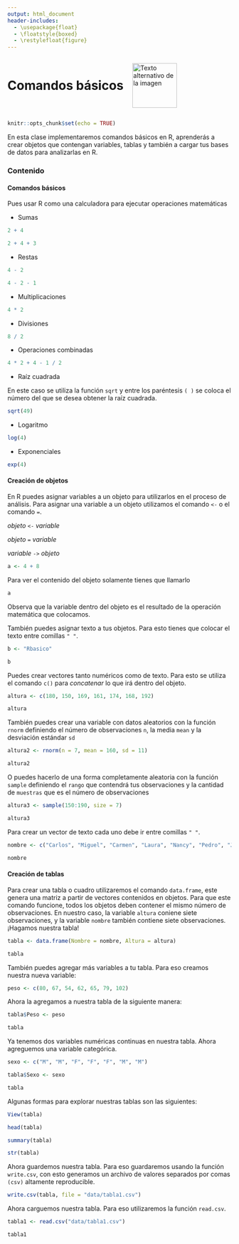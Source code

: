 ---
output: html_document
header-includes:
  - \usepackage{float}
  - \floatstyle{boxed}
  - \restylefloat{figure}
---

<div style="display:flex; align-items:center;">
  <h1 style="margin:0;">Comandos básicos</h1>
  <img src="Imagenes/HNBI_LOGO1.jpeg" alt="Texto alternativo de la imagen" style="width:100px; margin-left:20px;">
</div>


```{r setup, include=FALSE}
knitr::opts_chunk$set(echo = TRUE)
```

En esta clase implementaremos comandos básicos en R, aprenderás a crear objetos que contengan variables, tablas y también a cargar tus bases de datos para analizarlas en R.

### Contenido{.tabset .tabset-pills}

#### Comandos básicos

Pues usar R como una calculadora para ejecutar operaciones matemáticas

- Sumas

```{r}
2 + 4
```
```{r}
2 + 4 + 3
```

- Restas

```{r}
4 - 2
```

```{r}
4 - 2 - 1
```

- Multiplicaciones

```{r}
4 * 2
```

- Divisiones

```{r}
8 / 2
```

- Operaciones combinadas

```{r}
4 * 2 + 4 - 1 / 2
```

- Raíz cuadrada

En este caso se utiliza la función `sqrt` y entre los paréntesis `( )` se coloca el número del que se desea obtener la raíz cuadrada.

```{r}
sqrt(49)
```

- Logaritmo

```{r}
log(4)
```

- Exponenciales

```{r}
exp(4)
```

#### Creación de objetos

En R puedes asignar variables a un objeto para utilizarlos en el proceso de análisis.
Para asignar una variable a un objeto utilizamos el comando `<-` o el comando `=`. 

_objeto_ `<-` _variable_

_objeto_ `=` _variable_

_variable_ `->` _objeto_


```{r}
a <- 4 + 8
```

Para ver el contenido del objeto solamente tienes que llamarlo

```{r}
a
```
Observa que la variable dentro del objeto es el resultado de la operación matemática que colocamos.

También puedes asignar texto a tus objetos. Para esto tienes que colocar el texto entre comillas `" "`.

```{r}
b <- "Rbasico"
```

```{r}
b
```

Puedes crear vectores tanto numéricos como de texto.
Para esto se utiliza el comando `c()` para _concatenar_ lo que irá dentro del objeto.

```{r}
altura <- c(180, 150, 169, 161, 174, 168, 192)
```

```{r}
altura
```

También puedes crear una variable con datos aleatorios con la función `rnorm` definiendo el número de observaciones `n`, la media `mean` y la desviación estándar `sd` 

```{r}
altura2 <- rnorm(n = 7, mean = 160, sd = 11)
```

```{r}
altura2
```

O puedes hacerlo de una forma completamente aleatoria con la función `sample` definiendo el `rango` que contendrá tus observaciones y la cantidad de `muestras` que es el número de observaciones

```{r}
altura3 <- sample(150:190, size = 7)
```

```{r}
altura3
```

Para crear un vector de texto cada uno debe ir entre comillas `" "`.

```{r}
nombre <- c("Carlos", "Miguel", "Carmen", "Laura", "Nancy", "Pedro", "Javier")
```

```{r}
nombre
```

#### Creación de tablas

Para crear una tabla o cuadro utilizaremos el comando `data.frame`, este genera una matriz a partir de vectores contenidos en objetos. Para que este comando funcione, todos los objetos deben contener el mismo número de observaciones. 
En nuestro caso, la variable `altura` coniene siete observaciones, y la variable `nombre` también contiene siete observaciones.
¡Hagamos nuestra tabla!

```{r}
tabla <- data.frame(Nombre = nombre, Altura = altura)
```

```{r}
tabla
```

También puedes agregar más variables a tu tabla.
Para eso creamos nuestra nueva variable:

```{r}
peso <- c(80, 67, 54, 62, 65, 79, 102)
```

Ahora la agregamos a nuestra tabla de la siguiente manera:

```{r}
tabla$Peso <- peso
```

```{r}
tabla
```

Ya tenemos dos variables numéricas continuas en nuestra tabla. Ahora agreguemos una variable categórica.

```{r}
sexo <- c("M", "M", "F", "F", "F", "M", "M")
```

```{r}
tabla$Sexo <- sexo
```

```{r}
tabla
```

Algunas formas para explorar nuestras tablas son las siguientes:

```{r}
View(tabla)
```


```{r}
head(tabla)
```

```{r}
summary(tabla)
```

```{r}
str(tabla)
```

Ahora guardemos nuestra tabla.
Para eso guardaremos usando la función `write.csv`, con esto generamos un archivo de valores separados por comas `(csv)` altamente reproducible.

```{r}
write.csv(tabla, file = "data/tabla1.csv")
```

Ahora carguemos nuestra tabla.
Para eso utilizaremos la función `read.csv`.

```{r}
tabla1 <- read.csv("data/tabla1.csv")
```

```{r}
tabla1
```

